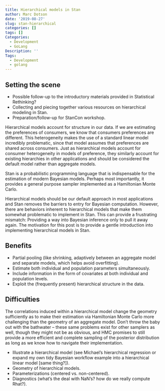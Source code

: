```yaml
---
title: Hierarchical models in Stan
author: Marc Dotson
date: '2019-08-27'
slug: stan-hierarchical
categories: []
tags: []
Categories:
  - Development
  - GoLang
Description: ''
Tags:
  - Development
  - golang
---
```


## Setting the scene

- Possible follow-up to the introductory materials provided in Statistical Rethinking?
- Collecting and piecing together various resources on hierarchical modeling in Stan.
- Preparation/follow-up for StanCon workshop.

Hierarchical models account for structure in our data. If we are estimating the preferences of consumers, we know that consumers preferences are different. This heterogeneity makes the use of a standard linear model incredibly problematic, since that model assumes that preferences are shared across consumers. Just as hierarchical models account for consumer heterogeneity in models of preference, they similarly account for existing hierarchies in other applications and should be considered the default model rather than aggregate models.

Stan is a probabilistic programming language that is indispensable for the estimation of modern Bayesian models. Perhaps most importantly, it provides a general purpose sampler implemented as a Hamiltonian Monte Carlo.

Hierarchical models should be our default approach in most applications and Stan removes the barriers to entry for Bayesian computation. However, there are behaviors inherent to hierarchical models that make them somewhat problematic to implement in Stan. This can provide a frustrating mismatch: Providing a way into Bayesian inference only to pull it away again. The motivation for this post is to provide a gentle introduction into implementing hierarchical models in Stan.

## Benefits

- Partial pooling (like shrinking, adaptively between an aggregate model and separate models, which helps avoid overfitting).
- Estimate both individual and population parameters simultaneously.
- Include information in the form of covariates at both individual and population levels.
- Exploit the (frequently present) hierarchical structure in the data.

## Difficulties

The correlations induced within a hierarchical model change the geometry sufficiently as to make their estimation via Hamiltonian Monte Carlo more challenging than the geometry of an aggregate model. Don't throw the baby out with the bathwater -- these same problems exist for other samplers as well, though they might not be as obvious, and HMC promises to still provide a more efficient and complete sampling of the posterior distribution as long as we know how to navigate their implementation.

- Illustrate a hierarchical model (see Michael's hierarchical regression or expand my own tidy Bayesian workflow example into a hierarchical linear model [same thing?]).
- Geometry of hierarchical models.
- Parameterizations (centered vs. non-centered).
- Diagnostics (what's the deal with NaN's? how do we really compute Rhat?).

